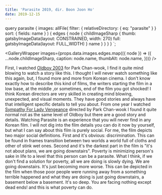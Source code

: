 ```yaml
---
title: 'Parasite 2019, dir. Boon Joon Ho'
date: 2019-12-15
---
```



  query parasite {
    images: allFile(
      filter: { relativeDirectory: { eq: "parasite" } }
      sort: { fields: name }
    ) {
      edges {
        node {
          childImageSharp {
            thumb: gatsbyImageData(layout: CONSTRAINED, width: 270)
            full: gatsbyImageData(layout: FULL_WIDTH)
          }
          name
        }
      }
    }
  }
`;

<GalleryWrapper
  images={props.data.images.edges.map(({ node }) => ({
    ...node.childImageSharp,
    caption: node.name,
    thumbAlt: node.name,
  }))}
/>

First, I watched [Oldboy 2003](https://www.rottentomatoes.com/m/oldboy) for Park Chan-wook, I find it quite mind blowing to watch a story like this.
I thought I will never watch something like this again, but, I found more and more from Korean cinema. I don't know exactly how to describe this kind of films,
the writers starting the film in a low base, at the middle ,or sometimes, end of the film you got shocked! I think Korean directors are very skilled in creating mind blowing, unexpected, and visual moments.
They have good stories and always have that intelligent specific details to tell you about. From one year I watched [Sympathy For Lady Vengeance](https://www.rottentomatoes.com/m/sympathy_for_lady_vengeance)
directed by Park Chan-wook I found it quite normal not as the same level of Oldboy but there are a good story and details.
Watching Parasite is an experience that you will never find in any Korean film. I will not dig into the film details you can do it
now by yourself, but what I can say about this film is purely social. For me, the film depicts two major social definitions.
First and it's obvious: discrimination. This can be found in frames transition between two worlds a world full of cloths and other of stink wet ones.
Second and it's the darkest part in the film is "it's not about plans, we are going downstairs". Poverty is minimizing person's sake in life to a level that this person can be a parasite.
What I think, if we don't find a solution for poverty, all we are doing is slowly dying. We are going downstairs. It's just becoming more worse.
This can be depicted in the film when those poor people were running away from a something terrible happened and what they are doing is just going downstairs, a basement below a basement.
It's so deep. You are facing nothing except dead ends! and this is what poverty can do.
